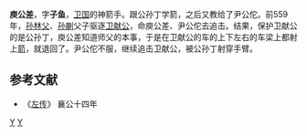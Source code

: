 '''庾公差'''，字'''子鱼'''，[[卫国|卫国]]的神箭手。跟公孙丁学箭，之后又教给了尹公佗。前559年，[[孙林父|孙林父]]、[[孙蒯|孙蒯]]父子驱逐[[卫献公|卫献公]]，命庾公差、尹公佗去追击。结果，保护卫献公的是公孙丁，庾公差知道师父的本事，于是在卫献公的车的上下左右的车梁上都射上[[箭|箭]]，就退回了。尹公佗不服，继续追击卫献公，被公孙丁射穿手臂。

==参考文献==
*《[[左传|左传]]》 襄公十四年

[[Category:卫国人|Y]]
[[Category:春秋人|Y]]